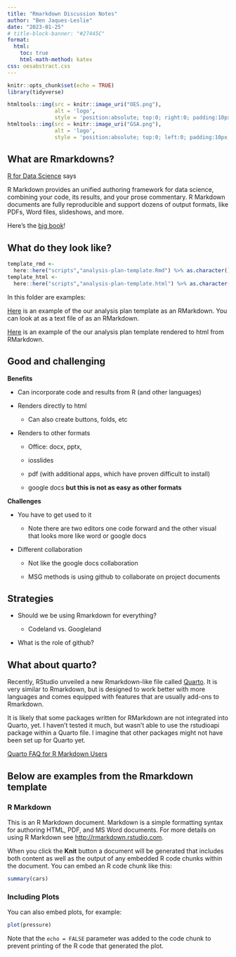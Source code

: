 ```yaml
---
title: "Rmarkdown Discussion Notes"
author: "Ben Jaques-Leslie"
date: "2023-01-25"
# title-block-banner: "#27445C"
format:
  html:
    toc: true
    html-math-method: katex
css: oesabstract.css
---
```


```r
knitr::opts_chunk$set(echo = TRUE)
library(tidyverse)
```

```r
htmltools::img(src = knitr::image_uri("OES.png"), 
               alt = 'logo', 
               style = 'position:absolute; top:0; right:0; padding:10px;')
htmltools::img(src = knitr::image_uri("GSA.png"), 
               alt = 'logo', 
               style = 'position:absolute; top:0; left:0; padding:10px;')
```

<!-- This way aligns with the text. -->

<!-- <script> -->
<!--    $(document).ready(function() { -->
<!--      $head = $('#header'); -->
<!--      $head.prepend('<img src=\"OES.png\" style=\"float: left;width: 100px;\"/>') -->
<!--      $head.prepend('<img src=\"GSA.png\" style=\"float: left;width: 100px;\"/>') -->
<!--    }); -->
<!-- </script> -->

## What are Rmarkdowns?

[R for Data Science](https://r4ds.had.co.nz/r-markdown.html#:~:text=R%20Markdown%20provides%20an%20unified,files%2C%20slideshows%2C%20and%20more.) says

| R Markdown provides an unified authoring framework for data science, combining your code, its results, and your prose commentary. R Markdown documents are fully reproducible and support dozens of output formats, like PDFs, Word files, slideshows, and more.

Here's the [big book](https://rmarkdown.rstudio.com/)!

## What do they look like?

```r
template_rmd <-
  here::here("scripts","analysis-plan-template.Rmd") %>% as.character()
template_html <-
  here::here("scripts","analysis-plan-template.html") %>% as.character()
```

In this folder are examples:

[Here](`r template_rmd`) is an example of the our analysis plan template as an RMarkdown. You can look at as a text file of as an RMarkdown.

[Here](`r template_html`) is an example of the our analysis plan template rendered to html from RMarkdown.

## Good and challenging

**Benefits**

-   Can incorporate code and results from R (and other languages)

-   Renders directly to html

    -   Can also create buttons, folds, etc

-   Renders to other formats

    -   Office: docx, pptx,

    -   iosslides

    -   pdf (with additional apps, which have proven difficult to install)

    -   google docs **but this is not as easy as other formats**

**Challenges**

-   You have to get used to it

    -   Note there are two editors one code forward and the other visual that looks more like word or google docs

-   Different collaboration

    -   Not like the google docs collaboration

    -   MSG methods is using github to collaborate on project documents

## Strategies

-   Should we be using Rmarkdown for everything?

    -   Codeland vs. Googleland

-   What is the role of github?

## What about quarto?

Recently, RStudio unveiled a new Rmarkdown-like file called [Quarto](https://quarto.org/). It is very similar to Rmarkdown, but is designed to work better with more languages and comes equipped with features that are usually add-ons to Rmarkdown.

It is likely that some packages written for RMarkdown are not integrated into Quarto, yet. I haven't tested it much, but wasn't able to use the rstudioapi package within a Quarto file. I imagine that other packages might not have been set up for Quarto yet.

[Quarto FAQ for R Markdown Users](https://quarto.org/docs/faq/rmarkdown.html)

## Below are examples from the Rmarkdown template

### R Markdown

This is an R Markdown document. Markdown is a simple formatting syntax for authoring HTML, PDF, and MS Word documents. For more details on using R Markdown see <http://rmarkdown.rstudio.com>.

When you click the **Knit** button a document will be generated that includes both content as well as the output of any embedded R code chunks within the document. You can embed an R code chunk like this:

```r
summary(cars)
```

### Including Plots

You can also embed plots, for example:

```r
plot(pressure)
```

Note that the `echo = FALSE` parameter was added to the code chunk to prevent printing of the R code that generated the plot.
